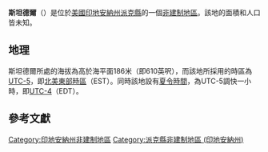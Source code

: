 {{noteTA
|G1=USState
|G2=地名
|G3=Unit
}}
{{Infobox settlement
|official_name            = 斯坦德爾
|native_name = Stendal
|settlement_type          = [[非建制地區|非建制地區]]
|image_skyline            = 
|imagesize                = 
|pushpin_map              = USA Indiana
|pushpin_label            = 斯坦德爾
|pushpin_label_position   = top
|pushpin_map_caption      = 斯坦德爾在印地安納州的位置
|subdivision_type         = [[世界政區索引|國家]]
|subdivision_type1        = [[美国州份|州份]]
|subdivision_type2        = [[印地安納州行政区划|縣]]
|subdivision_name         = [[美国|美国]]
|subdivision_name1        = [[印地安納州|印地安納州]]
|subdivision_name2        = [[派克縣_(印地安納州)|派克縣]]
|elevation_ft             = 610
|elevation_m              = 186
|area_total_km2           = 
|area_total_sq_mi         = 
|area_land_km2            = 
|area_land_sq_mi          = 
|area_water_km2           = 
|area_water_sq_mi         = 
|population_as_of         = 2010
|population_footnotes     = 
|population_total         = 
|population_metro         = 
|population_density_km2   = auto
|population_density_sq_mi = auto
|timezone                 = [[北美东部时区|北美东部时区]]
|utc_offset               = -5
|coordinates              = {{coord|38|16|00|N|87|08|40|W|display=inline,title}}
| coor_pinpoint           = 
| coordinates_footnotes   = 
|timezone_DST             = EDT
|utc_offset_DST           = -4
|postal_code_type         = [[美國郵區編號|郵區編號]]
|postal_code              = 47585
|area_code                = {{link-en|电话区号812|Area code 812|812}}
|blank_name = [[地名信息系统|GNIS ID]]
|blank_info = 444123<ref name="GNIS">{{cite gnis|444123|Stendal}}</ref>
}}
'''斯坦德爾'''（{{lang-en|Stendal}}）是位於[[美國|美國]][[印地安納州|印地安納州]][[派克縣_(印地安納州)|派克縣]]的一個[[非建制地區|非建制地區]]。該地的面積和人口皆未知。

== 地理 ==
斯坦德爾所處的海拔為高於海平面186米（即610英呎），而該地所採用的時區為[[UTC-5|UTC-5]]，即[[北美東部時區|北美東部時區]]（EST）。同時該地設有[[夏令時間|夏令時間]]，為UTC-5調快一小時，即[[UTC-4|UTC-4]]（EDT）。

== 參考文獻 ==
{{reflist}}

{{派克縣 (印地安納州)}}

{{DEFAULTSORT:Stendal}}
[[Category:印地安納州非建制地區|Category:印地安納州非建制地區]]
[[Category:派克縣非建制地區_(印地安納州)|Category:派克縣非建制地區 (印地安納州)]]

{{Indiana-geo-stub}}
